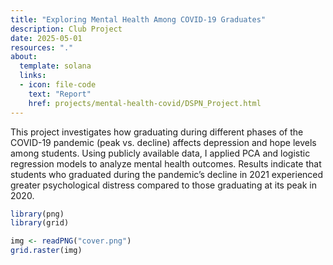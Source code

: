 ```yaml
---
title: "Exploring Mental Health Among COVID-19 Graduates"
description: Club Project
date: 2025-05-01
resources: "."
about: 
  template: solana
  links: 
  - icon: file-code
    text: "Report"
    href: projects/mental-health-covid/DSPN_Project.html
---
```


This project investigates how graduating during different phases of the COVID-19 pandemic (peak vs. decline) affects depression and hope levels among students. Using publicly available data, I applied PCA and logistic regression models to analyze mental health outcomes. Results indicate that students who graduated during the pandemic’s decline in 2021 experienced greater psychological distress compared to those graduating at its peak in 2020.

```r
library(png)  
library(grid)

img <- readPNG("cover.png")
grid.raster(img)
```

